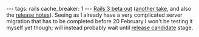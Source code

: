 ---
tags: rails
cache_breaker: 1
---
[http://weblog.rubyonrails.org/2010/2/5/rails-3-0-beta-release Rails 3 beta out] ([http://www.engineyard.com/blog/2010/rails-3-beta-is-out-a-retrospective/ another take], and also the [http://guides.rails.info/3_0_release_notes.html release notes]). Seeing as I already have a very complicated server migration that has to be completed before 20 February I  won't be testing it myself yet though; will instead probably wait until [[release candidate]] stage.
